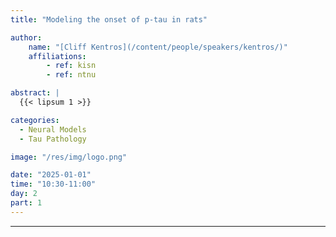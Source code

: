 ```yaml
---
title: "Modeling the onset of p-tau in rats"

author:
    name: "[Cliff Kentros](/content/people/speakers/kentros/)"
    affiliations:
        - ref: kisn
        - ref: ntnu

abstract: |
  {{< lipsum 1 >}}

categories:
  - Neural Models
  - Tau Pathology

image: "/res/img/logo.png"

date: "2025-01-01"
time: "10:30-11:00"
day: 2
part: 1
---
```


***

<object data="/res/quarto.pdf" type="application/pdf" width="100%" height="600">
</object> 